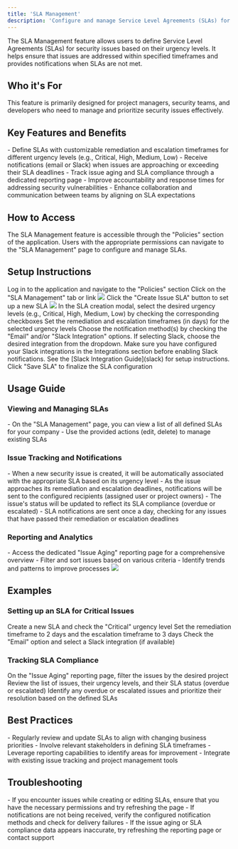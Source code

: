 ```yaml
---
title: 'SLA Management'
description: 'Configure and manage Service Level Agreements (SLAs) for security issues'
---
```


<Info>
The SLA Management feature allows users to define Service Level Agreements (SLAs) for security issues based on their urgency levels. It helps ensure that issues are addressed within specified timeframes and provides notifications when SLAs are not met.
</Info>

## Who it's For
This feature is primarily designed for project managers, security teams, and developers who need to manage and prioritize security issues effectively.

## Key Features and Benefits

<Check>
- Define SLAs with customizable remediation and escalation timeframes for different urgency levels (e.g., Critical, High, Medium, Low)
- Receive notifications (email or Slack) when issues are approaching or exceeding their SLA deadlines
- Track issue aging and SLA compliance through a dedicated reporting page
- Improve accountability and response times for addressing security vulnerabilities
- Enhance collaboration and communication between teams by aligning on SLA expectations
</Check>

## How to Access

<Note>
The SLA Management feature is accessible through the "Policies" section of the application. Users with the appropriate permissions can navigate to the "SLA Management" page to configure and manage SLAs.
</Note>

## Setup Instructions

<Steps>
  <Step title="Navigate to Policies">
    Log in to the application and navigate to the "Policies" section
  </Step>
  <Step title="Access SLA Management">
    Click on the "SLA Management" tab or link
    <Frame>
      <img src="/images/sla_management_nav.png" style={{ borderRadius: '0.5rem' }} />
    </Frame>

  </Step>
  <Step title="Create New SLA">
    Click the "Create Issue SLA" button to set up a new SLA
    <Frame>
      <img src="/images/sla_create.png" style={{ borderRadius: '0.5rem' }} />
    </Frame>
  </Step>
  <Step title="Configure Urgency Levels">
    In the SLA creation modal, select the desired urgency levels (e.g., Critical, High, Medium, Low) by checking the corresponding checkboxes
  </Step>
  <Step title="Set Timeframes">
    Set the remediation and escalation timeframes (in days) for the selected urgency levels
  </Step>
  <Step title="Configure Notifications">
    Choose the notification method(s) by checking the "Email" and/or "Slack Integration" options. If selecting Slack, choose the desired integration from the dropdown.
    <Tip>
      Make sure you have configured your Slack integrations in the Integrations section before enabling Slack notifications. See the [Slack Integration Guide](slack) for setup instructions.
    </Tip>
  </Step>
  <Step title="Save Configuration">
    Click "Save SLA" to finalize the SLA configuration
  </Step>
</Steps>

## Usage Guide

### Viewing and Managing SLAs
<Info>
- On the "SLA Management" page, you can view a list of all defined SLAs for your company
- Use the provided actions (edit, delete) to manage existing SLAs
</Info>

### Issue Tracking and Notifications
<Info>
- When a new security issue is created, it will be automatically associated with the appropriate SLA based on its urgency level
- As the issue approaches its remediation and escalation deadlines, notifications will be sent to the configured recipients (assigned user or project owners)
- The issue's status will be updated to reflect its SLA compliance (overdue or escalated)
- SLA notifications are sent once a day, checking for any issues that have passed their remediation or escalation deadlines
</Info>

### Reporting and Analytics
<Info>
- Access the dedicated "Issue Aging" reporting page for a comprehensive overview
- Filter and sort issues based on various criteria
- Identify trends and patterns to improve processes
</Info>

<Frame>
  <img src="/images/aging_report.png" style={{ borderRadius: '0.5rem' }} />
</Frame>


## Examples

### Setting up an SLA for Critical Issues
<Steps>
  <Step title="Create SLA">
    Create a new SLA and check the "Critical" urgency level
  </Step>
  <Step title="Set Timeframes">
    Set the remediation timeframe to 2 days and the escalation timeframe to 3 days
  </Step>
  <Step title="Configure Notifications">
    Check the "Email" option and select a Slack integration (if available)
  </Step>
</Steps>

### Tracking SLA Compliance
<Steps>
  <Step title="Access Reports">
    On the "Issue Aging" reporting page, filter the issues by the desired project
  </Step>
  <Step title="Review Issues">
    Review the list of issues, their urgency levels, and their SLA status (overdue or escalated)
  </Step>
  <Step title="Prioritize">
    Identify any overdue or escalated issues and prioritize their resolution based on the defined SLAs
  </Step>
</Steps>

## Best Practices

<Tip>
- Regularly review and update SLAs to align with changing business priorities
- Involve relevant stakeholders in defining SLA timeframes
- Leverage reporting capabilities to identify areas for improvement
- Integrate with existing issue tracking and project management tools
</Tip>

## Troubleshooting

<Warning>
- If you encounter issues while creating or editing SLAs, ensure that you have the necessary permissions and try refreshing the page
- If notifications are not being received, verify the configured notification methods and check for delivery failures
- If the issue aging or SLA compliance data appears inaccurate, try refreshing the reporting page or contact support
</Warning>